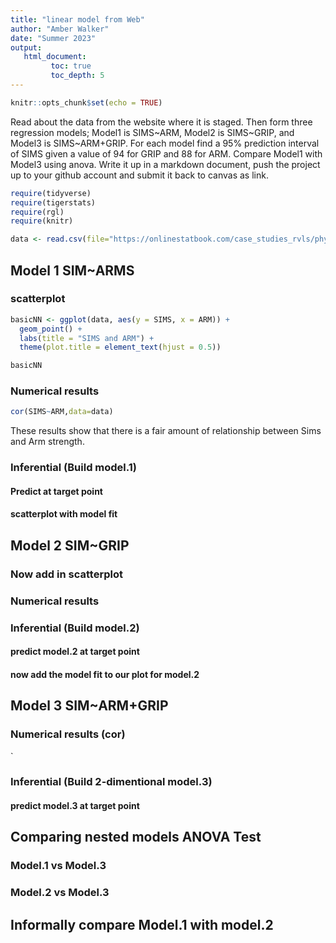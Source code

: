 ```yaml
---
title: "linear model from Web"
author: "Amber Walker"
date: "Summer 2023"
output:
   html_document:
         toc: true
         toc_depth: 5
---
```


```r
knitr::opts_chunk$set(echo = TRUE)
```

Read about the data from the website where it is staged. Then form three regression models; Model1 is SIMS\~ARM, Model2 is SIMS\~GRIP, and Model3 is SIMS\~ARM+GRIP. For each model find a 95% prediction interval of SIMS given a value of 94 for GRIP and 88 for ARM. Compare Model1 with Model3 using anova. Write it up in a markdown document, push the project up to your github account and submit it back to canvas as link.

```r
require(tidyverse)
require(tigerstats)
require(rgl)
require(knitr)

```

```r
data <- read.csv(file="https://onlinestatbook.com/case_studies_rvls/physical_strength/data.txt",sep="",header=TRUE)  

```

## Model 1 SIM\~ARMS






### scatterplot

```r
basicNN <- ggplot(data, aes(y = SIMS, x = ARM)) +
  geom_point() +
  labs(title = "SIMS and ARM") +
  theme(plot.title = element_text(hjust = 0.5))

basicNN
```

### Numerical results

```r
cor(SIMS~ARM,data=data)
```

These results show that there is a fair amount of relationship between Sims and Arm strength.

### Inferential (Build model.1)

#### Predict at target point

#### scatterplot with model fit

## Model 2 SIM\~GRIP

### Now add in scatterplot

### Numerical results

### Inferential (Build model.2)

#### predict model.2 at target point

#### now add the model fit to our plot for model.2

## Model 3 SIM\~ARM+GRIP

### Numerical results (cor)

\`

### Inferential (Build 2-dimentional model.3)

#### predict model.3 at target point

## Comparing nested models ANOVA Test

### Model.1 vs Model.3

### Model.2 vs Model.3

## Informally compare Model.1 with model.2
